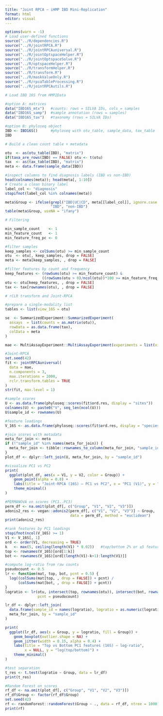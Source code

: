 ```yaml
---
title: "Joint RPCA — iHMP IBD Mini-Replication"
format: html
editor: visual
---
```


```r
options(warn = -1)
# Load user-defined functions
source("../R/dependencies.R")
source("../R/jointRPCA.R")
source("../R/jointRPCAuniversal.R")
source("../R/jointOptspaceHelper.R")
source("../R/jointOptspaceSolve.R")
source("../R/optspaceHelper.R")
source("../R/transformHelper.R")
source("../R/transform.R")
source("../R/maskValueOnly.R")
source("../R/rpcaTableProcessing.R")
source("../R/jointRPCAutils.R")

# Load IBD 16S from HMP2Data

#option A: matrices
data("IBD16S_mtx")   #counts: rows = SILVA IDs, cols = samples
data("IBD16S_samp")  #sample annotation (rows = samples)
data("IBD16S_tax")   #taxonomy (rows = SILVA IDs)

#option B: phyloseq object
IBD <- IBD16S()      #phyloseq with otu_table, sample_data, tax_table
IBD

# Build a clean count table + metadata

otu  <- as(otu_table(IBD), "matrix")
if(taxa_are_rows(IBD) == FALSE) otu <- t(otu)
tax  <- as(tax_table(IBD), "matrix")
meta <- data.frame(sample_data(IBD))

#inspect columns to find diagnosis labels (IBD vs non-IBD)
head(colnames(meta)); head(meta[, 1:10])
# Create a clean binary label
label_col <- "diagnosis"     
stopifnot(label_col %in% colnames(meta))

meta$Group <- ifelse(grepl("IBD|UC|CD", meta[[label_col]], ignore.case = TRUE),
                     "IBD", "non-IBD")
table(meta$Group, useNA = "ifany")

# Filtering 

min_sample_count    <- 1
min_feature_count   <- 1
min_feature_freq_pc <- 0 

#filter samples
keep_samples <- colSums(otu) >= min_sample_count
otu  <- otu[, keep_samples, drop = FALSE]
meta <- meta[keep_samples, , drop = FALSE]

#filter features by count and frequency
keep_features <- (rowSums(otu) >= min_feature_count) &
                 ((rowSums(otu > 0)/ncol(otu))*100 >= min_feature_freq_pc)
otu <- otu[keep_features, , drop = FALSE]
tax <- tax[rownames(otu), , drop = FALSE]

# rCLR transform and Joint-RPCA

#prepare a single-modality list
tables <- list(view_16S = otu)

se  <- SummarizedExperiment::SummarizedExperiment(
  assays  = list(counts = as.matrix(otu)),
  rowData = as.data.frame(tax),
  colData = meta
)

mae <- MultiAssayExperiment::MultiAssayExperiment(experiments = list(view_16S = se))

#Joint-RPCA
set.seed(42)
fit <- jointRPCAuniversal(
  data = mae,
  n.components = 3,
  max.iterations = 2000,        
  rclr.transform.tables = TRUE  
)
str(fit, max.level = 1)

#sample scores
U <- as.data.frame(phyloseq::scores(fit$ord.res, display = "sites"))
colnames(U) <- paste0("V", seq_len(ncol(U)))
U$sample_id <- rownames(U)

#feature loadings
V_16S <- as.data.frame(phyloseq::scores(fit$ord.res, display = "species"))

#join scores with metadata
meta_for_join <- meta
if (!"sample_id" %in% names(meta_for_join)) {
  meta_for_join <- tibble::rownames_to_column(meta_for_join, "sample_id")
}
plot_df <- dplyr::left_join(U, meta_for_join, by = "sample_id")

#visualize PC1 vs PC2
print(
  ggplot(plot_df, aes(x = V1, y = V2, color = Group)) +
    geom_point(alpha = 0.8) +
    labs(title = "Joint-RPCA (16S) — PC1 vs PC2", x = "PC1 (V1)", y = "PC2 (V2)") +
    theme_minimal()
)

#PERMANOVA on scores (PC1..PC3)
perm_df <- na.omit(plot_df[, c("Group", "V1", "V2", "V3")])
adonis2_res <- vegan::adonis2(perm_df[, c("V1", "V2", "V3")] ~ Group,
                              data = perm_df, method = "euclidean")
print(adonis2_res)

#rank features by PC1 loadings
stopifnot(ncol(V_16S) >= 1)
V1 <- V_16S[, 1]
ord <- order(V1, decreasing = TRUE)
k   <- max(5, ceiling(length(V1) * 0.02))   #top/bottom 2% or ≥5 features
top <- rownames(V_16S)[ord[1:k]]
bot <- rownames(V_16S)[ord[(length(V1)-k+1):length(V1)]]

#compute log-ratio from raw counts
pseudocount <- 0.5
lr <- function(mat, top, bot, pcnt = 0.5) {
  log((colSums(mat[top, , drop = FALSE]) + pcnt) /
      (colSums(mat[bot, , drop = FALSE]) + pcnt))
}
logratio <- lr(otu, intersect(top, rownames(otu)), intersect(bot, rownames(otu)),
               pcnt = pseudocount)

lr_df <- dplyr::left_join(
  data.frame(sample_id = names(logratio), logratio = as.numeric(logratio)),
  meta_for_join, by = "sample_id"
)

print(
  ggplot(lr_df, aes(x = Group, y = logratio, fill = Group)) +
    geom_boxplot(outlier.shape = NA) +
    geom_jitter(width = 0.15, alpha = 0.4) +
    labs(title = "Top vs Bottom PC1 features (16S) — log-ratio",
         x = NULL, y = "log(top/bottom)") +
    theme_minimal()
)

#test separation
t_res <- t.test(logratio ~ Group, data = lr_df)
print(t_res)

#Random Forest on scores
rf_df <- na.omit(plot_df[, c("Group", "V1", "V2", "V3")])
rf_df$Group <- factor(rf_df$Group)
set.seed(42)
rf <- randomForest::randomForest(Group ~ ., data = rf_df, ntree = 1000)
print(rf)

```
